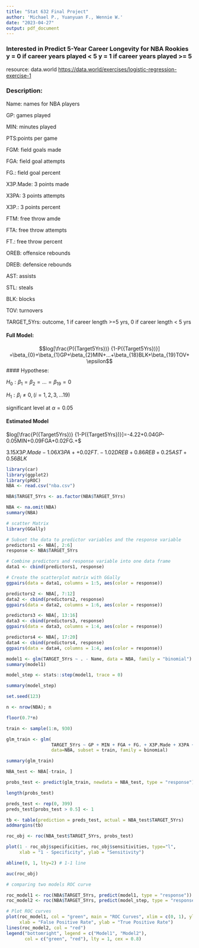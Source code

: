 ---
title: "Stat 632 Final Project"
author: 'Michael P., Yuanyuan F., Wennie W.'
date: "2023-04-27"
output: pdf_document
---

### Interested in Predict 5-Year Career Longevity for NBA Rookies y = 0 if career years played < 5 y = 1 if career years played >= 5

resource: data.world
<https://data.world/exercises/logistic-regression-exercise-1>

### Description:

Name: names for NBA players 

GP: games played 

MIN: minutes played 

PTS:points per game

FGM: field goals made 

FGA: field goal attempts 

FG.: field goal percent 

X3P.Made: 3 points made 

X3PA: 3 points attempts 

X3P.: 3 points percent 

FTM: free throw amde 

FTA: free throw attempts 

FT.: free throw percent 

OREB: offensice rebounds 

DREB: defensice rebounds 

AST: assists 

STL: steals 

BLK: blocks 

TOV: turnovers 

TARGET_5Yrs: outcome, 1 if career length >=5 yrs, 0 if career length < 5 yrs

#### Full Model: 
$$log[\frac{P({Target5Yrs})} {1-P({Target5Yrs})}] =\beta_{0}+\beta_{1}GP+\beta_{2}MIN+...+\beta_{18}BLK+\beta_{19}TOV+ \epsilon$$
#### Hypothese: 

$H_0: \beta_1 = \beta_2 = ...= \beta_{19} = 0$

$H_1: \beta_i\neq0, (i = 1,2,3,...19)$

significant level at $\alpha = 0.05$

#### Estimated Model
$log[\frac{P({Target5Yrs})} {1-P({Target5Yrs})}]=-4.22+0.04GP-0.05MIN+0.09FGA+0.02FG.+$

$3.15X3P.Made-1.06X3PA++0.02FT.-1.02DREB+0.86REB+0.25AST +0.56BLK$


```{r}
library(car)
library(ggplot2)
library(pROC)
NBA <- read.csv("nba.csv")
```

```{r}
NBA$TARGET_5Yrs <- as.factor(NBA$TARGET_5Yrs)
```

```{r}
NBA <- na.omit(NBA)
summary(NBA)
```

```{r message = FALSE}
# scatter Matrix
library(GGally)

# Subset the data to predictor variables and the response variable
predictors1 <- NBA[, 2:6]
response <- NBA$TARGET_5Yrs

# Combine predictors and response variable into one data frame
data1 <- cbind(predictors1, response)

# Create the scatterplot matrix with GGally
ggpairs(data = data1, columns = 1:5, aes(color = response))
```

```{r message = FALSE}
predictors2 <- NBA[, 7:12]
data2 <- cbind(predictors2, response)
ggpairs(data = data2, columns = 1:6, aes(color = response))
```


```{r message = FALSE}
predictors3 <- NBA[, 13:16]
data3 <- cbind(predictors3, response)
ggpairs(data = data3, columns = 1:4, aes(color = response))
```


```{r message = FALSE}
predictors4 <- NBA[, 17:20]
data4 <- cbind(predictors4, response)
ggpairs(data = data4, columns = 1:4, aes(color = response))
```

```{r}
model1 <- glm(TARGET_5Yrs ~ . - Name, data = NBA, family = "binomial")
summary(model1)
```

```{r}
model_step <- stats::step(model1, trace = 0)
```

```{r}
summary(model_step)
```

```{r}
set.seed(123)
```

```{r}
n <- nrow(NBA); n
```

```{r}
floor(0.7*n)
```

```{r}
train <- sample(1:n, 930)
```

```{r}
glm_train <- glm(
                 TARGET_5Yrs ~ GP + MIN + FGA + FG. + X3P.Made + X3PA + FT. + DREB + REB + AST + BLK, 
                 data=NBA, subset = train, family = binomial)
```

```{r}
summary(glm_train)
```

```{r}
NBA_test <- NBA[-train, ]
```

```{r}
probs_test <- predict(glm_train, newdata = NBA_test, type = "response")
```

```{r}
length(probs_test)
```

```{r}
preds_test <- rep(0, 399)
preds_test[probs_test > 0.5] <- 1
```

```{r}
tb <- table(prediction = preds_test, actual = NBA_test$TARGET_5Yrs)
addmargins(tb)
```

```{r}
roc_obj <- roc(NBA_test$TARGET_5Yrs, probs_test)
```

```{r}
plot(1 - roc_obj$specificities, roc_obj$sensitivities, type="l", 
     xlab = "1 - Specificity", ylab = "Sensitivity")

abline(0, 1, lty=2) # 1-1 line
```

```{r}
auc(roc_obj)
```

```{r}
# comparing two models ROC curve 

roc_model1 <- roc(NBA$TARGET_5Yrs, predict(model1, type = "response"))
roc_model2 <- roc(NBA$TARGET_5Yrs, predict(model_step, type = "response"))

# Plot ROC curves
plot(roc_model1, col = "green", main = "ROC Curves", xlim = c(0, 1), ylim = c(0, 1),
     xlab = "False Positive Rate", ylab = "True Positive Rate")
lines(roc_model2, col = "red")
legend("bottomright", legend = c("Model1", "Model2"),
       col = c("green", "red"), lty = 1, cex = 0.8)
```

